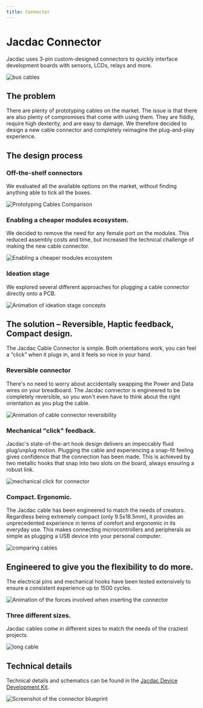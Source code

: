 ```yaml
---
title: Connector
---
```


# Jacdac Connector

Jacdac uses 3-pin custom-designed connectors to quickly interface development boards with sensors, LCDs, relays and more.  

![bus cables](./images/bustopology.png)

## The problem 

There are plenty of prototyping cables on the market. 
The issue is that there are also plenty of compromises that come with using them. 
They are fiddly, require high dexterity, and are easy to damage. 
We therefore decided to design a new cable connector and completely reimagine the plug-and-play experience. 

## The design process 

### Off-the-shelf connectors

We evaluated all the available options on the market, without finding anything able to tick all the boxes. 

![Prototyping Cables Comparison](https://user-images.githubusercontent.com/71759622/117635643-e9670700-b177-11eb-8731-46b47fca1e0a.png)

### Enabling a cheaper modules ecosystem.

We decided to remove the need for any female port on the modules. This reduced assembly costs and time, but increased the technical challenge of making the new cable connector.

![Enabling a cheaper modules ecosystem](./images/enablingacheapermodulesecosystem.png)

### Ideation stage

We explored several different approaches for plugging a cable connector directly onto a PCB. 

![Animation of ideation stage concepts](./images/ideationstageanimation.gif)

## The solution – Reversible, Haptic feedback, Compact design.  

The Jacdac Cable Connector is simple. 
Both orientations work, you can feel a “click” when it plugs in, and it feels so nice in your hand.  

### Reversible connector 

There's no need to worry about accidentally swapping the Power and Data wires on your breadboard. 
The Jacdac connector is engineered to be completely reversible, so you won't even have to think 
about the right orientation as you plug the cable. 

![Animation of cable connector reversibility](./images/reversibleconnectoranimation.gif)

### Mechanical "click" feedback. 

Jacdac's state-of-the-art hook design delivers an impeccably fluid plug/unplug motion. 
Plugging the cable and experiencing a snap-fit feeling gives confidence that the connection has been made. 
This is achieved by two metallic hooks that snap into two slots on the board, 
always ensuring a robust link. 

![mechanical click for connector](./images/mechanicalclickconnector.png)

### Compact. Ergonomic. 

The Jacdac cable has been engineered to match the needs of creators. 
Regardless being extremely compact (only 9.5x18.5mm), 
it provides an unprecedented experience in terms of comfort and ergonomic in its everyday use.
This makes connecting microcontrollers and peripherals as simple 
as plugging a USB device into your personal computer. 

![comparing cables](./images/bespokeconnectorvscompetitors.png)

## Engineered to give you the flexibility to do more.

The electrical pins and mechanical hooks have been tested extensively 
to ensure a consistent experience up to 1500 cycles.

![Animation of the forces involved when inserting the connector](./images/insertion.gif)

### Three different sizes.

Jacdac cables come in different sizes to match the needs of the craziest projects. 

![long cable](./images/longcable.png)

## Technical details

Technical details and schematics can be found in the [Jacdac Device Development Kit](https://github.com/microsoft/jacdac-ddk/tree/main/connector).

![Screenshot of the connector blueprint](/images/connectorschematics.png)
